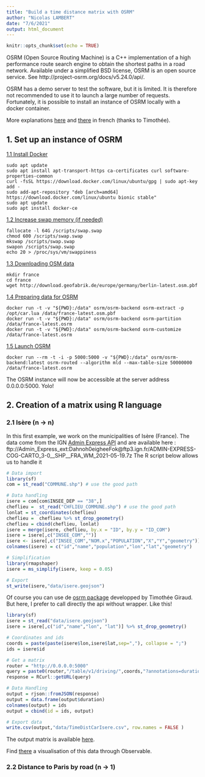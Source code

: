 ```yaml
---
title: "Build a time distance matrix with OSRM"
author: "Nicolas LAMBERT"
date: "7/6/2021"
output: html_document
---
```


```r
knitr::opts_chunk$set(echo = TRUE)
```

OSRM (Open Source Routing Machine) is a C++ implementation of a high performance route search engine to obtain the shortest paths in a road network. Available under a simplified BSD license, OSRM is an open source service. See http://project-osrm.org/docs/v5.24.0/api/. 

OSRM has a demo server to test the software, but it is limited. It is therefore not recommended to use it to launch a large number of requests. Fortunately, it is possible to install an instance of OSRM locally with a docker container.

More explanations [here](https://github.com/Project-OSRM/osrm-backend) and [there](https://rcarto.gitpages.huma-num.fr/materaccess/01_install_OSRM.html) in french (thanks to Timothée).

## 1. Set up an instance of OSRM

<ins>1.1 Install Docker</ins>

```
sudo apt update
sudo apt install apt-transport-https ca-certificates curl software-properties-common
curl -fsSL https://download.docker.com/linux/ubuntu/gpg | sudo apt-key add -
sudo add-apt-repository "deb [arch=amd64] https://download.docker.com/linux/ubuntu bionic stable"
sudo apt update
sudo apt install docker-ce
```

<ins>1.2 Increase swap memory (if needed)</ins>

```
fallocate -l 64G /scripts/swap.swap
chmod 600 /scripts/swap.swap
mkswap /scripts/swap.swap
swapon /scripts/swap.swap
echo 20 > /proc/sys/vm/swappiness
```

<ins>1.3 Downloading OSM data</ins>

```
mkdir france
cd france
wget http://download.geofabrik.de/europe/germany/berlin-latest.osm.pbf
```

<ins>1.4 Preparing data for OSRM</ins>

```
docker run -t -v "${PWD}:/data" osrm/osrm-backend osrm-extract -p /opt/car.lua /data/france-latest.osm.pbf
docker run -t -v "${PWD}:/data" osrm/osrm-backend osrm-partition /data/france-latest.osrm
docker run -t -v "${PWD}:/data" osrm/osrm-backend osrm-customize /data/france-latest.osrm
```

<ins>1.5 Launch OSRM</ins>

```
docker run --rm -t -i -p 5000:5000 -v "${PWD}:/data" osrm/osrm-backend:latest osrm-routed --algorithm mld --max-table-size 50000000 /data/france-latest.osrm
```

The OSRM instance will now be accessible at the server address 0.0.0.0:5000. Yolo! 

## 2. Creation of a matrix using R language

### 2.1 Isère (n -> n)

In this first example, we work on the municipalities of Isère (France). The data come from the IGN [Admin Express API](https://geoservices.ign.fr/documentation/diffusion/telechargement-donnees-libres.html#admin-express) and are available here : ftp://Admin_Express_ext:Dahnoh0eigheeFok@ftp3.ign.fr/ADMIN-EXPRESS-COG-CARTO_3-0__SHP__FRA_WM_2021-05-19.7z
The R script below allows us to handle it 

``` r
# Data import
library(sf)
com = st_read("COMMUNE.shp") # use the good path

# Data handling
isere = com[com$INSEE_DEP == "38",]
cheflieu =  st_read("CHFLIEU_COMMUNE.shp") # use the good path
lonlat = st_coordinates(cheflieu)
cheflieu =  cheflieu %>% st_drop_geometry()
cheflieu = cbind(cheflieu, lonlat)
isere = merge(isere, cheflieu, by.x = "ID", by.y = "ID_COM")
isere = isere[,c("INSEE_COM","")]
isere <- isere[,c("INSEE_COM","NOM.x","POPULATION","X","Y","geometry")]
colnames(isere) = c("id","name","population","lon","lat","geometry")

# Simplification
library(rmapshaper)
isere = ms_simplify(isere, keep = 0.05)

# Export
st_write(isere,"data/isere.geojson")
```

Of course you can use de [osrm package](https://github.com/riatelab/osrm) developped by Timothée Giraud. But here, I prefer to call directly the api without wrapper. Like this!

``` r
library(sf)
isere = st_read("data/isere.geojson")
isere = isere[,c("id","name","lon", "lat")] %>% st_drop_geometry()

# Coordinates and ids
coords = paste(paste(isere$lon,isere$lat,sep=","), collapse = ";")
ids = isere$id

# Get a matrix
router = "http://0.0.0.0:5000"
query = paste0(router,"/table/v1/driving/",coords,"?annotations=duration")
response = RCurl::getURL(query)

# Data Handling
output = rjson::fromJSON(response)
output = data.frame(output$duration)
colnames(output) = ids
output = cbind(id = ids, output)

# Export data
write.csv(output,"data/TimeDistCarIsere.csv", row.names = FALSE )
```

The output matrix is available [here](data/TimeDistCarIsere.csv).

Find [there](https://observablehq.com/@neocartocnrs/iseredistancematrix) a visualisation of this data through Observable.

### 2.2 Distance to Paris by road (n -> 1)





